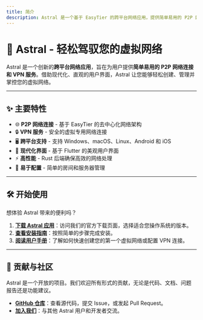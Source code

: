 ```yaml
---
title: 简介
description: Astral 是一个基于 EasyTier 的跨平台网络应用，提供简单易用的 P2P 网络连接和 VPN 服务。通过 Flutter 构建的现代化界面，让用户能够轻松创建和管理虚拟网络。
---
```


# 🚀 Astral - 轻松驾驭您的虚拟网络

Astral 是一个创新的**跨平台网络应用**，旨在为用户提供**简单易用的 P2P 网络连接和 VPN 服务**。借助现代化、直观的用户界面，Astral 让您能够轻松创建、管理并掌控您的虚拟网络。


---
## ✨ 主要特性

- 🌐 **P2P 网络连接** - 基于 EasyTier 的去中心化网络架构
- 🔒 **VPN 服务** - 安全的虚拟专用网络连接
- 🖥️ **跨平台支持** - 支持 Windows、macOS、Linux、Android 和 iOS
- 🎨 **现代化界面** - 基于 Flutter 的美观用户界面
- ⚡ **高性能** - Rust 后端确保高效的网络处理
- 🔧 **易于配置** - 简单的房间和服务器管理


---
## 🛠️ 开始使用

想体验 Astral 带来的便利吗？

1.  **[下载 Astral 应用](/getting-started/download)**：访问我们的官方下载页面，选择适合您操作系统的版本。
2.  **[查看安装指南](/getting-started/installation)**：按照简单的步骤完成安装。
3.  **[阅读用户手册](/getting-started/usage)**：了解如何快速创建您的第一个虚拟网络或配置 VPN 连接。


---
## 🤝 贡献与社区

Astral 是一个开放的项目。我们欢迎所有形式的贡献，无论是代码、文档、问题报告还是功能建议。

* **[GitHub 仓库](https://github.com/ldoubil/astral)**：查看源代码，提交 Issue，或发起 Pull Request。
* **[加入我们](https://qm.qq.com/q/Jn82YQhraK)**：与其他 Astral 用户和开发者交流。

